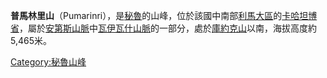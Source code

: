 {{Coord|10|24|23|S|76|52|40|W|display=title}}

'''普馬林里山'''（Pumarinri），是[[秘魯|秘魯]]的山峰，位於該國中南部[[利馬大區|利馬大區]]的[[卡哈坦博省|卡哈坦博省]]，屬於[[安第斯山脈|安第斯山脈]]中[[瓦伊瓦什山脈|瓦伊瓦什山脈]]的一部分，處於[[庫約克山|庫約克山]]以南，海拔高度約5,465米。

{{Peru-geo-stub}}
[[Category:秘魯山峰|Category:秘魯山峰]]